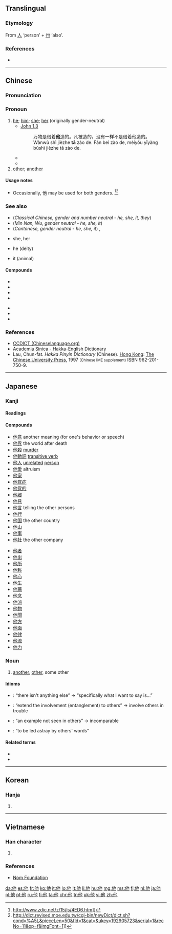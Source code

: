 {{also|她|祂|牠}}
==Translingual==
{{stroke order|stroke=5}}
{{stroke order|type=animate}}

===Etymology===
From [[人]] ‘person’ + [[也]] ‘also’.

===References===
* {{Han ref|kx=0092.090|dkj=00370|dj=0195.120|hdz=10115.060|uh=4ED6|ud=20182|bh=A54C|bd=42316}}

----

==Chinese==
{{zh-forms}}

===Pronunciation===
{{zh-pron
|m=tā
|ma=zh-tā.ogg
|c=taa1
|h=pfs=thâ
|mn=tha/thaⁿ
|w=1ta
|mc=y
|oc=y
|cat=pron
}}

===Pronoun===
{{zh-pronoun}}

# [[he]]; [[him]]; [[she]]; [[her]] (originally gender-neutral)
#* [http://wordproject.org/multi/bi_en_cn_py.htm John 1.3]
#*: 万物是借着'''他'''造的。凡被造的，没有一样不是借着他造的。
#*: Wànwù shì jièzhe '''tā''' zào de. Fán beì zào de, méiyǒu yīyàng búshì jièzhe tā zào de.
#* {{zh-usex|'''他''' 去 了。|'''He''' went away.}}
#* {{zh-usex|我 認識{shi} '''他'''。|I know '''him'''.}}
# [[other]]; [[another]]
#: {{zh-usex|別 無 他 求|have no other request (formal)}}

====Usage notes====
* Occasionally, 他 may be used for both genders. <ref>http://www.zdic.net/z/15/js/4ED6.htm]]</ref><ref>http://dict.revised.moe.edu.tw/cgi-bin/newDict/dict.sh?cond=%A5L&pieceLen=50&fld=1&cat=&ukey=192905723&serial=1&recNo=11&op=f&imgFont=1]]</ref>

===See also===
{{cmn-personal pronouns}}
* (''Classical Chinese, gender and number neutral - he, she, it, they'') {{zh-l|其}}
* (''Min Nan, Wu, gender neutral - he, she, it'') {{zh-l|伊}}
* (''Cantonese, gender neutral - he, she, it'') {{zh-l|佢}}, {{zh-l|渠}}
* {{zh-l|她}} she, her
* {{zh-l|祂}} he (deity)
* {{zh-l|牠}} it (animal)

====Compounds====
{{top2}}
* {{zh-l|他媽的/他妈的}}
* {{zh-l|他們/他们}}
* {{zh-l|他人}}
* {{zh-l|他日}}
{{mid2}}
* {{zh-l|他殺/他杀}}
* {{zh-l|他鄉/他乡}}
* {{zh-l|吉他}}
{{bottom}}

===References===
<references/>
*[http://www.chineselanguage.org/dictionaries/?mode=view&module=chardict&query=%E4%BB%96 CCDICT (Chineselanguage.org)]
*[http://minhakka.ling.sinica.edu.tw/bkg/hakyin/search.php?DETAIL=1&LIMIT=id=41301&dbname=su_tian_1&graph=2 Academia Sinica - Hakka-English Dictionary]
*Lau, Chun-fat. ''Hakka Pinyin Dictionary'' (Chinese). [[Hong Kong]]: [[w:Chinese University of Hong Kong|The Chinese University Press]], 1997 <small>(Chinese IME supplement)</small> ISBN 962-201-750-9.

{{zh-cat|Beginning}}

----

==Japanese==

===Kanji===
{{ja-kanji|grade=3|rs=人03}}

====Readings====
{{ja-readings
|goon=[[た]] (ta)
|kanon=[[た]] (ta)
|kun=[[ほか]] (hoka)
}}

====Compounds====
{{der-top|Compounds}}
* [[他意]] another meaning (for one's behavior or speech)
* [[他界]] the world after death
* [[他殺]] [[murder]]
* [[他動詞]] [[transitive verb]]
* [[他人]] [[unrelated]] [[person]]
* [[他愛]] altruism
* [[他家]]
* [[他覚症]]
* [[他覚的]]
* [[他郷]]
* [[他見]]
* [[他言]] telling the other persons
* [[他行]]
* [[他国]] the other country
* [[他山]]
* [[他事]]
* [[他社]] the other company
{{der-mid}}
* [[他者]]
* [[他出]]
* [[他所]]
* [[他称]]
* [[他心]]
* [[他生]]
* [[他薦]]
* [[他念]]
* [[他派]]
* [[他物]]
* [[他聞]]
* [[他方]]
* [[他面]]
* [[他律]]
* [[他流]]
* [[他力]]
{{der-bottom}}

===Noun===
{{ja-noun|ほか}}

{{ja-noun|た}}

# [[another]], [[other]], some other
#: {{ja-usex|この'''他'''にも行き先がありますか。|^この '''ほか''' に も ゆきさき が あります か。|Do you have any '''other''' destinations?}}
#: {{ja-usex|この事業は'''他'''を利するために開始されました。|^この じぎょう は '''た''' を りする ため に かいし されました。|This project was started in order to benefit '''others'''.}}

====Idioms====
{{der-top|Idioms}}
* {{ja-r|他でもない|ほか で も ない}}: “there isn't anything else” → “specifically what I want to say is...” {{qualifier|used to emphasize what one is about to say}}
* {{ja-r|他に累を及ぼす|た に るい を およぼす}}: “extend the involvement (entanglement) to others” → involve others in trouble
* {{ja-r|他に例を見ない|た に れい を みない}}: “an example not seen in others” → incomparable
* {{ja-r|他の言に惑わされる|た の げん に まどわされる}}: “to be led astray by others' words”
{{der-bottom}}

====Related terms====
* {{ja-r|他ならぬ|ほかならぬ}}
* {{ja-r|その他|そのた}}

----

==Korean==

===Hanja===
{{ko-hanja|hangeul=[[타]]|rv=ta|mr=t'a}}

# {{defn|lang=ko|sort=人03}}

----

==Vietnamese==

===Han character===
{{vi-hantu|[[tha]], [[thà]], [[thè]], [[thơ]]|rs=人03}}

# {{defn|lang=vi|sort=人03}}

===References===
*[http://nomfoundation.org/common/nom_details.php?codepoint=4ed6 Nom Foundation]

[[da:他]]
[[es:他]]
[[fr:他]]
[[ko:他]]
[[it:他]]
[[lo:他]]
[[lt:他]]
[[li:他]]
[[hu:他]]
[[mg:他]]
[[ms:他]]
[[fj:他]]
[[nl:他]]
[[ja:他]]
[[pl:他]]
[[pt:他]]
[[ru:他]]
[[fi:他]]
[[ta:他]]
[[chr:他]]
[[tr:他]]
[[uk:他]]
[[vi:他]]
[[zh:他]]